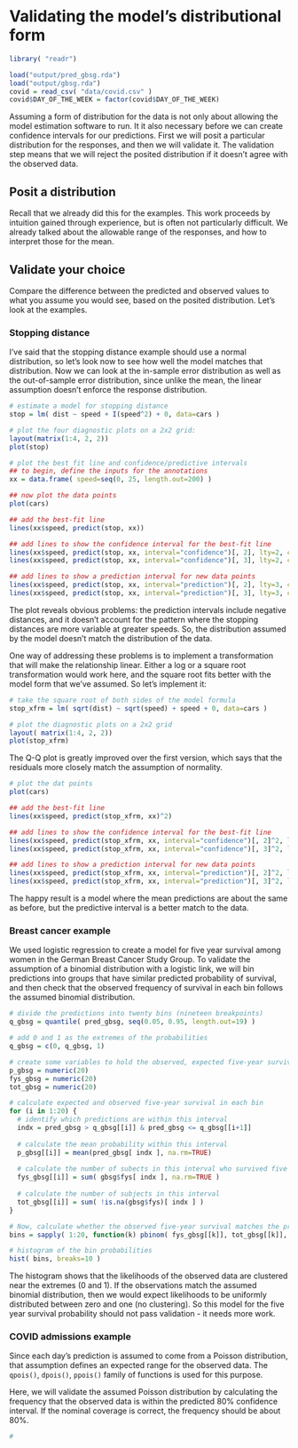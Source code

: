 # Validating the model's distributional form

```r
library( "readr")

load("output/pred_gbsg.rda")
load("output/gbsg.rda")
covid = read_csv( "data/covid.csv" )
covid$DAY_OF_THE_WEEK = factor(covid$DAY_OF_THE_WEEK)
```

Assuming a form of distribution for the data is not only about allowing the model estimation software to run. It it also necessary before we can create confidence intervals for our predictions. First we will posit a particular distribution for the responses, and then we will validate it. The validation step means that we will reject the posited distribution if it doesn't agree with the observed data.

## Posit a distribution
Recall that we already did this for the examples. This work proceeds by intuition gained through experience, but is often not particularly difficult. We already talked about the allowable range of the responses, and how to interpret those for the mean. 

## Validate your choice
Compare the difference between the predicted and observed values to what you assume you would see, based on the posited distribution. Let's look at the examples.

### Stopping distance
I've said that the stopping distance example should use a normal distribution, so let's look now to see how well the model matches that distribution. Now we can look at the in-sample error distribution as well as the out-of-sample error distribution, since unlike the mean, the linear assumption doesn't enforce the response distribution.

```r
# estimate a model for stopping distance
stop = lm( dist ~ speed + I(speed^2) + 0, data=cars )

# plot the four diagnostic plots on a 2x2 grid:
layout(matrix(1:4, 2, 2))
plot(stop)
```

```r
# plot the best fit line and confidence/predictive intervals
## to begin, define the inputs for the annotations
xx = data.frame( speed=seq(0, 25, length.out=200) )

## now plot the data points
plot(cars)

## add the best-fit line
lines(xx$speed, predict(stop, xx))

## add lines to show the confidence interval for the best-fit line
lines(xx$speed, predict(stop, xx, interval="confidence")[, 2], lty=2, col='red')
lines(xx$speed, predict(stop, xx, interval="confidence")[, 3], lty=2, col='red')

## add lines to show a prediction interval for new data points
lines(xx$speed, predict(stop, xx, interval="prediction")[, 2], lty=3, col='darkorange')
lines(xx$speed, predict(stop, xx, interval="prediction")[, 3], lty=3, col='darkorange')
```

The plot reveals obvious problems: the prediction intervals include negative distances, and it doesn't account for the pattern where the stopping distances are more variable at greater speeds. So, the distribution assumed by the model doesn't match the distribution of the data. 

One way of addressing these problems is to implement a transformation that will make the relationship linear. Either a log or a square root transformation would work here, and the square root fits better with the model form that we've assumed. So let's implement it:

```r
# take the square root of both sides of the model formula
stop_xfrm = lm( sqrt(dist) ~ sqrt(speed) + speed + 0, data=cars )

# plot the diagnostic plots on a 2x2 grid
layout( matrix(1:4, 2, 2))
plot(stop_xfrm)
```

The Q-Q plot is greatly improved over the first version, which says that the residuals more closely match the assumption of normality.


```r
# plot the dat points
plot(cars)

## add the best-fit line
lines(xx$speed, predict(stop_xfrm, xx)^2)

## add lines to show the confidence interval for the best-fit line
lines(xx$speed, predict(stop_xfrm, xx, interval="confidence")[, 2]^2, lty=2, col='red')
lines(xx$speed, predict(stop_xfrm, xx, interval="confidence")[, 3]^2, lty=2, col='red')

## add lines to show a prediction interval for new data points
lines(xx$speed, predict(stop_xfrm, xx, interval="prediction")[, 2]^2, lty=3, col='darkorange')
lines(xx$speed, predict(stop_xfrm, xx, interval="prediction")[, 3]^2, lty=3, col='darkorange')
```

The happy result is a model where the mean predictions are about the same as before, but the predictive interval is a better match to the data.


### Breast cancer example

We used logistic regression to create a model for five year survival among women in the German Breast Cancer Study Group. To validate the assumption of a binomial distribution with a logistic link, we will bin predictions into groups that have similar predicted probability of survival, and then check that the observed frequency of survival in each bin follows the assumed binomial distribution.

```r
# divide the predictions into twenty bins (nineteen breakpoints)
q_gbsg = quantile( pred_gbsg, seq(0.05, 0.95, length.out=19) )

# add 0 and 1 as the extremes of the probabilities
q_gbsg = c(0, q_gbsg, 1)

# create some variables to hold the observed, expected five-year survival
p_gbsg = numeric(20)
fys_gbsg = numeric(20)
tot_gbsg = numeric(20) 

# calculate expected and observed five-year survival in each bin
for (i in 1:20) {
  # identify which predictions are within this interval
  indx = pred_gbsg > q_gbsg[[i]] & pred_gbsg <= q_gbsg[[i+1]]
  
  # calculate the mean probability within this interval
  p_gbsg[[i]] = mean(pred_gbsg[ indx ], na.rm=TRUE)
  
  # calculate the number of subects in this interval who survived five years
  fys_gbsg[[i]] = sum( gbsg$fys[ indx ], na.rm=TRUE )
  
  # calculate the number of subjects in this interval
  tot_gbsg[[i]] = sum( !is.na(gbsg$fys)[ indx ] )
}

# Now, calculate whether the observed five-year survival matches the predictions
bins = sapply( 1:20, function(k) pbinom( fys_gbsg[[k]], tot_gbsg[[k]], p_gbsg[[k]] ) )

# histogram of the bin probabilities
hist( bins, breaks=10 )
```

The histogram shows that the likelihoods of the observed data are clustered near the extremes (0 and 1). If the observations match the assumed binomial distribution, then we would expect likelihoods to be uniformly distributed between zero and one (no clustering). So this model for the five year survival probability should not pass validation - it needs more work.


### COVID admissions example
Since each day's prediction is assumed to come from a Poisson distribution, that assumption defines an expected range for the observed data. The `qpois()`, `dpois()`, `ppois()` family of functions is used for this purpose.

Here, we will validate the assumed Poisson distribution by calculating the frequency that the observed data is within the predicted 80% confidence interval. If the nominal coverage is correct, the frequency should be about 80%.

```r
# 

```



